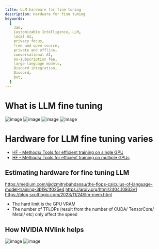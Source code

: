 ```yaml
---
title: LLM hardware for fine tuning
description: Hardware for fine tuning
keywords:
  [
    Jan,
    Customizable Intelligence, LLM,
    local AI,
    privacy focus,
    free and open source,
    private and offline,
    conversational AI,
    no-subscription fee,
    large language models,
    Discord integration,
    Discord,
    bot,
  ]
---
```


# What is LLM fine tuning
![image](../_assets/overview-fine_tuning_1.png)
![image](../_assets/overview-fine_tuning_2.png)
![image](../_assets/overview-fine_tuning_3.png)
![image](../_assets/overview-fine_tuning_4.png)


# Hardware for LLM fine tuning varies
- [HF - Methods/ Tools for efficient training on single GPU](https://huggingface.co/docs/transformers/perf_train_gpu_one)
- [HF - Methods/ Tools for efficient training on multiple GPUs](https://huggingface.co/docs/transformers/perf_train_gpu_many)

## Estimating hardware for fine tuning LLM
https://medium.com/@dzmitrybahdanau/the-flops-calculus-of-language-model-training-3b19c1f025e4
https://arxiv.org/html/2404.10933v1
https://blog.scottlogic.com/2023/11/24/llm-mem.html

- The hard limit is the GPU VRAM
- The number of TFLOPs (result from the number of CUDA/ TensorCore/ Metal/ etc) only affect the speed

## How NVIDIA NVlink helps
![image](../_assets/overview-fine_tuning_gpu_1.png)
![image](../_assets/overview-fine_tuning_gpu_2.png)
